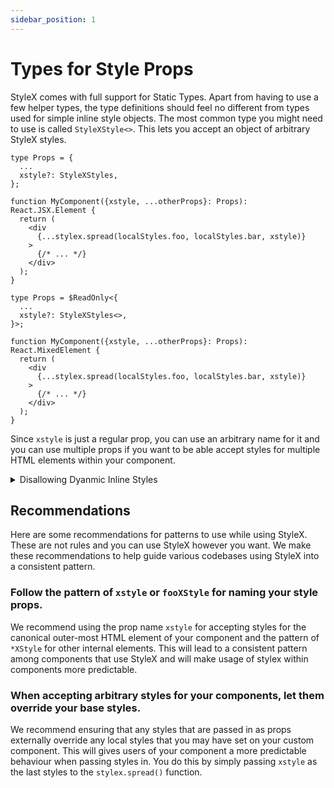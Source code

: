 ```yaml
---
sidebar_position: 1
---
```



# Types for Style Props

StyleX comes with full support for Static Types. Apart from having to use a few
helper types, the type definitions should feel no different from types used for
simple inline style objects. The most common type you might need to use is
called `StyleXStyle<>`. This lets you accept an object of arbitrary StyleX
styles.

<Tabs>
  <TabItem value="typescript" label="Typescript" default>

```tsx
type Props = {
  ...
  xstyle?: StyleXStyles,
};

function MyComponent({xstyle, ...otherProps}: Props): React.JSX.Element {
  return (
    <div
      {...stylex.spread(localStyles.foo, localStyles.bar, xstyle)}
    >
      {/* ... */}
    </div>
  );
}
```

  </TabItem>
  <TabItem value="flow" label="Flow">

```tsx
type Props = $ReadOnly<{
  ...
  xstyle?: StyleXStyles<>,
}>;

function MyComponent({xstyle, ...otherProps}: Props): React.MixedElement {
  return (
    <div
      {...stylex.spread(localStyles.foo, localStyles.bar, xstyle)}
    >
      {/* ... */}
    </div>
  );
}
```

  </TabItem>
</Tabs>

Since `xstyle` is just a regular prop, you can use an arbitrary name for it and
you can use multiple props if you want to be able accept styles for multiple
HTML elements within your component.

<details>
<summary>
Disallowing Dyanmic Inline Styles
</summary>

When you author styles with dynamic values that cannot be known ahead of time,
the `StyleX Style` object returns contains bother atomic classNames _and_ inline
styles. The type `StyleXStyles` allows a mix of both. As such, you should
usually default to using `StyleXStyles` and `stylex.spread` in your code.

However, if you're using StyleX in a codebase without client-side JavaScript,
you can choose to disallow any dynamic styles by using the `StaticStyles` type
instead of `StyleXStyles`.

The rest of the code can remain unchanged.

</details>

## Recommendations

Here are some recommendations for patterns to use while using StyleX. These are
not rules and you can use StyleX however you want. We make these recommendations
to help guide various codebases using StyleX into a consistent pattern.

### Follow the pattern of `xstyle` or `fooXStyle` for naming your style props.

We recommend using the prop name `xstyle` for accepting styles for the canonical
outer-most HTML element of your component and the pattern of `*XStyle` for other
internal elements. This will lead to a consistent pattern among components that
use StyleX and will make usage of stylex within components more predictable.

### When accepting arbitrary styles for your components, let them override your base styles.

We recommend ensuring that any styles that are passed in as props externally
override any local styles that you may have set on your custom component. This
will gives users of your component a more predictable behaviour when passing
styles in. You do this by simply passing `xstyle` as the last styles to the
`stylex.spread()` function.
